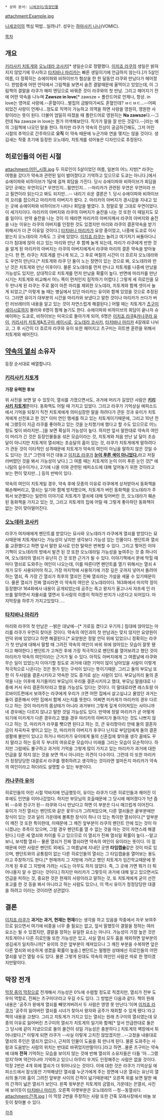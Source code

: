  * 상위 문서: [[니세코이/등장인물]]

attachment:Example.jpg

[[니세코이]]의 핵심 떡밥...일려나?. 성우는 [[하마사키 나나]](VOMIC).

[[목차]]

== 개요 ==
[[키리사키 치토게]]와 [[오노데라 코사키]][* 생일순으로 정렬했다. [[이치죠 라쿠]]의 생일은 밝혀지지 않았기에 무시하고 [[타치바나 마리카]]는 빠른 생일이기에 언급하지 않는다.]가 5살인 여름, 더 정확히는 슈에이파와 비하이브가 협상을 한 한 달동안 라쿠와 만났다가 헤어졌다. 한밤중에 어떤 언덕에서 그림책을 보면서 슬픈 결말때문에 울먹이고 있었는데, 이 그림책의 결말을 라쿠가 해피 엔딩으로 바꿔준 것이 라쿠와의 첫 만남. 그리고 헤어지기 전에 어떤 약속을 나누며 '''Zawsze in love'''[* zawsze = 폴란드어로 언제나, 항상. in love는 영어로 사랑에.--혼혈이다...벌집의 금발아가씨도 혼혈인데? ㅂㄷㅂㄷ...--어찌 되었건 사랑이 언제나...정도로 직역이 가능하고 의역을 하면 사랑을 영원히, 영원한 사랑이라는 뜻이 된다. 더불어 엄밀히 따졌을 때 폴란드어로 영원히는 '''Na zawsze'''다.--그런데 Na zawsze in love는 뭔가 어색해보인다. 작가가 말을 잘 만든 것같다.--]라는 예의 그림책에 나오던 말을 한다. 하지만 라쿠가 약속의 진상이 궁금하긴해도, 그저 어린 시절의 추억으로 간주하므로 '''오직''' 이 약속 때문에 누군가와 연을 맺지는 않을 것이다. 생김새는 작중 초기에 등장한 오노데라, 치토게를 섞어놓은 디자인으로 추정된다.

== 히로인들의 어린 시절 ==
attachment:어린_시절.jpg 두 히로인이 5살이었던 여름, 일본의 어느 지방[* 라쿠는 여행을 갔다가 약속과 관련된 일이 벌어졌다고 기억하고 있으므로 도쿄는 아니다.]에서 슈에이파와 비하이브가 1달에 걸쳐 회담을 가진다. 당시 슈에이파와 비하이브가 회담을 갖던 곳에는 우연히도[* 우연인지...필연인지... --마리카가 관련된 우연은 우연이라 쓰고 필연이라 읽는다고 봐도 되지만...-- 내리기 쉬운 결론은 1. 당시 슈에이파와 비하이브의 꼬리를 잡으려고 마리카의 아버지가 왔다. 2. 마리카의 아버지가 경시감을 지내고 있는 곳에 슈에이파와 비하이브가 나타나 회담을 벌였다. 3. 정말로 말 그대로 우연이었다. 이 세가지이다. 마리카의 아버지와 라쿠의 아버지가 술잔을 나눈 것 또한 이 때일지도 모를 일이다. 만약 술잔을 나눈 것이 이 때라면 마리카의 아버지께서 라쿠의 아버지와 술잔을 나눈 이유는 라쿠의 아버지를 인정한 것도 있겠지만 마리와 라쿠의 결혼약속을 받기 위해서가 더 큰 이유일 것이다.] [[타치바나 마리카]]가 요양 중이었고, 나중에 도쿄로 이사왔는지 오노데라의 가족도 그 곳에 있었다. [[이치죠 라쿠]]는 놀려고 여기저기 싸돌아다니다가 침대에 앉아 쉬고 있는 마리와 만난 후 함께 놀게 되는데, 마리가 라쿠에게 반한 것을 알게 된 마리카의 아버지는 라쿠의 아버지에게서 라쿠와 마리의 결혼 약속을 받아놓는다. 한 편, 라쿠는 치토게를 만나게 되고, 그 후로 며칠의 시간이 더 흐르자 오노데라와도 우연히 만난다.[* 치토게와 라쿠 단 둘이 노는 장면이 있는 것으로 봐, 오노데라와 만난 것은 치토게와 만난 이후이다. 물론 오노데라를 먼저 만나고 치토게를 나중에 만났을 가능성도 있지만, 상대적으로 치토게를 먼저 만났을 확률이 높다. 반면에 마리카를 만난 시기는 치토게와 비교해서 어느 쪽이 먼저인지 짐작하기 어렵다.] 그렇게 세 히로인을 모두 만나게 된 라쿠는 주로 몸이 아픈 마리를 제외한 오노데라, 치토게와 함께 셋이서 놀게 되었고,[* 이렇게 놀 때는 병실에서 있던 마리카는 유이와 함께 있었을 것으로 추정된다. 그러면 유이가 대부분의 시간을 마리카와 보냈다고 말한 것이나 마리카가 쓰다가 버린 러브레터의 내용을 알고 있는 것이 자연스럽게 해결된다.] 어떨 때는 치토게가 [[츠구미 세이시로]]까지 불러와 6명이 함께 놀기도 한다. 슈에이파와 비하이브의 회담이 끝나자 슈에이파는 도쿄로, 비하이브는 미국으로 돌아가게 되어, 6명은 [[이치죠 라쿠]]&[[카나쿠라 유이]], [[키리사키 치토게]]&[[츠구미 세이시로]], [[오노데라 코사키]], [[타치바나 마리카]] 4갈래로 나뉘고, 그 후 시간이 더 흐르자 라쿠와 유이 또한 헤어지고 츠구미는 히트맨 훈련을 위해서 치토게와 헤어진다.

== [[약속의 열쇠]] 소유자 ==
등장 순서대로 배열합니다.

=== [[키리사키 치토게]] ===

'''가장 유력한 후보'''

위 사진을 보면 알 수 있듯이, 열쇠를 가졌으면서도, 과거에 머리가 길었던 사람은 '''[[키리사키 치토게]]'''뿐이다. 동화책도 어릴 때 가지고 있었다. 그리고 라쿠가 기억상실 에피소드에서 기억을 되찾기 직전 치토게에게 의미심장한 말을 하려다가 관둔 것과 유이가 치토게에게 선전포고 한 것[* 이미 연인 행세를 하고 있는 치토게이기때문에, 그리고 10년 전에 그랬듯이 지금 라쿠를 좋아하고 있는 것을 눈치챘기에 했다고 할 수도 있으므로 어느 정도 빛이 바라지만...]을 보면 확실히 가능성이 높다. 하지만 앞서 말한대로 약속의 여인이 머리가 긴 것은 등장인물들을 섞은 모습이라는 것, 치토게와 처음 만난 날 달이 초승달이 아니지만 치토게의 열쇠에는 초승달의 홈이 있는 것, 라쿠가 치토게에게 말하려다가 관둔 것이 이타적인 성격때문에 치토게가 약속의 여인이 아님을 말하지 않은 것일 수도 있다는 것,[* 그런데 이건 대놓고 [[이치죠 라쿠]]가 '''[[페이크|눈이 푸른 색이 아니었다.]]'''라고 저질러버렸던 것을 봐서 가능성이 낮다.] 그 여름 때는 치토게의 눈이 이미 푸른 눈인 것[* 애니팀의 실수이거나, 2기에 나올 이와 관련된 에피소드에 대해 덮어놓기 위한 것이라고 보는 편이 맞지만...] 등의 반박이 있다.

약속의 여인이 치토게일 경우, 약속 후에 모종의 이유로 라쿠에게 상처받아서 동화책을 훼손해버리고, 열쇠는 일기와 함께 방치했으며, 치토게가 버린 동화책을 오노데라가 주워서 보관했다는 일련의 이야기로 치토게가 열쇠에 대해 잊어버린 것, 오노데라가 훼손된 동화책을 가지고 있는 것, 그리고 치토게의 집에 어릴 때 그렇게 좋아하던 동화책이 없는 것이 맞아떨어진다.

=== [[오노데라 코사키]] ===
라쿠가 여자애에게 펜던트를 받았다는 묘사와 오노데라가 라쿠에게 열쇠를 받았다는 묘사때문에 치토게보다는 가능성이 낮지만 생각보다 가능성 있는 인물이다. 펜던트와 열쇠를 교환했다고 하면 앞서 말한 묘사로 인한 탈락은 번복할 수 있다. 그리고 찢어진 이야기책이 오노데라의 방에서 발견 된 것 또한 오노데라일 가능성을 높여주는 것 중 하나이며, 오노데라의 열쇠가 유난히 긴 것 또한 근거가 될 수 있다. 이야기책에서 문에 막힐 때마다 열쇠로 도와주는 여인이 나오는데, 이를 따른다면 펜던트를 열기 위해서는 열쇠 4개가 모두 사용되어야 하고, 가장 마지막에 사용하기에 가장 깊은 곳까지 넣어서 돌려야하는 열쇠, 즉 가장 긴 열쇠가 최후의 열쇠인 진짜 열쇠라는 가설을 세울 수 있기때문이다. 물론 열쇠가 진짜 열쇠라면 이 약속의 여인은 오노데라이다.
163화에서 마지막 장이 등장했다!
164화에사 내용이 공개되었는데 공주는 죽고 왕자가 울고나서 쟈프세 인 러브를 말하면서 자물쇠를 열면서 두사람의 이름이 적혀진 반지가 나온다고 되어있다. 마지막장을 하루가 가지고있었다.....
=== [[타치바나 마리카]] ===
마리와 라쿠의 첫 만남은 --밝은 대낮에--[* 가로등 켰다고 우기자.] 침대에 앉아있는 마리를 라쿠가 우연히 찾아온 것이다. 약속의 여인과의 첫 만남과는 맞지 않지만 요양원이 언덕 위에 있었다고 하면 해결된다.[* 요양원은 정말 언덕 위에 있었으니 정확히는 라쿠가 첫 만남에 대해서 말할 때 그려진 약속의 여인이 바위 위에 앉아있는 모습이 잘못 됐다고 해야한다.] 펜던트가 고쳐진 후에 가장 적극적으로 펜던트를 열어보려고 했던 것이 마리카가 약속의 여인이라는 근거가 될 수 있다. 아직도 아버지에게 그 여름날에 라쿠와 무슨 일이 있었는지 이야기할 정도로 과거에 대한 기억이 많이 남아있을 사람이 이렇게 적극적으로 나온다는 것은 뭔가 믿는 구석이 있다는 뜻이기때문. 그리고 둘의 부모님 또한 이 두사람을 결혼시키자고 약속한 것도 증거로 삼는 사람이 있다. 부모님끼리 둘의 혼약을 나눈 이후에 자기들끼리 부모님이 우리들 결혼시키자고 했대, 부모님 말씀대로 나중에 커서 우리 결혼하자!라고 했을 가능성도 있다는 것이다. 이 말대로라면 레스토랑 아르바이트편에서 보여주는 라쿠에게 우리가 크면 어떤 집에서 살고싶냐고 물었던 과거는 둘이 결혼해서 어떤 집에서 함께 사는지를 뜻한다. 어쩌면 미카게가 마리카의 경우 다르다고 하는 것이 마리카의 몸상태가 아니라 과거부터 그렇게 깊게 이어져있는 사이니까 네 경우에는 다르지 않냐고 말한 것일 가능성도 있다. 만약에 정말 마리카가 곧 어떻게 되기에 미카게가 다른 경우라고 했을 경우 마리카의 아버지가 돌아가는 것도 나쁘지 않다고 하는 것, 마리카가 라쿠를 뺏으면 된다고 하는 것, 큰 유리항아리 안에 둘의 결혼자금이 차곡차곡 쌓이고 있는 것, 마리카의 아버지가 후쿠다 닌지로 부담임에게 둘의 결혼생활에 불만이 있냐고 하거나 마리카가 유이에게 둘의 신혼집에 찾아올 생각 꿈에도 꾸지 말라고 하는 등의 두 부녀의 여유로운 모습이나 미래를 그리는 모습이 모순적이다. 하지만 그럼에도 불구하고 과거의 기억을 그렇게 많이 가지고 있는 마리카가 과거에 대한 언급을 잘 하지 않는 것을 보면 역시 아니라는 의견이 다수이다. 그런데 이 또한 마리카가 정정당당한 대결로서 라쿠를 쟁취하려고 생각하는 것이라면 얼마든지 마리카가 약속의 여인이라고 하더라도 설명할 수 있는 부분이다.

=== [[카나쿠라 유이]] ===
히로인들의 어린 시절 막바지에 언급했듯이, 유이는 라쿠가 다른 히로인들과 헤어진 이후에도 인연을 이어나갔었다. 하지만 부모님의 호출때문에 그 당시에 헤어졌다가 1년 즘 뒤 --슈와 친구가 된-- 라쿠와 다시 만났다고 하면 이 부분은 다시 매끄럽게 이어진다. 유이가 가진 열쇠는 펜던트와 같은 꽃무늬가 그려져있으며, 다른 열쇠들은 끝부분에만 장식이 있는 것과 달리 가운데에 볼록한 장식이 하나 더 있는 특이한 열쇠이다.[* 앞부분이 깨진 것 또한 특이한데, 이때문에 그 깨진 앞부분이 라쿠의 펜던트 안에 있는 것이 아니겠냐는 추측이 있으며, 그럴 경우 펜던트를 열 수 없는 것을 아는 것이 자연스레 해결된다.] 다른 세 열쇠와 차이를 두고 있으므로 이 열쇠가 진짜 열쇠일 확률이 높다.--알고 보니, 보석함 열쇠-- 물론 열쇠가 진짜 열쇠라면 약속의 여인이 유이라는 뜻이다. 이 점때문에 어떤 사람은 펜던트 외에도 그 여름날에 지내던 곳엔 '''타임캡슐'''같은 것이 따로 있으며, 펜던트와의 공통점이 없는 다른 히로인들의 열쇠는 그 타임캡슐을 열어보는 용도라고 주창하기도 한다.[* 현재까지 그 지방에 가려고 했던 치토게가 임간학교때문에 못 가게 된 후로 그 지방에 가려는 시도는 아무도 하지 않았다. 즉, 그 곳에 가면 뭐가 더 튀어나올지 알 수 없다는 것이다.] 하지만 마리카가 그렇듯이 과거에 대해 알고 있으면서도 언급을 피하는 것, 중요한 것은 현재의 사랑이라고 말하는 것, 또 치토게에게 굳이 선전포고를 한 것 등을 봐서 아니라고 하는 사람도 있으나, 이 역시 유이가 정정당당한 대결을 하려고 이러는 것이라면 상관없다.

== 결론 ==
[[이치죠 라쿠]]가 '''과거는 과거, 현재는 현재'''라는 생각을 하고 있음을 작중에서 자꾸 보여주므로 읽으면서 여기에 비중을 너무 줄 필요는 없고, 앞서 말했듯이 결말을 정하는 여러 요소는 될 수 있겠지만, 결말을 정하는 유일한 요소는 아니다. 가능성이 가장 높은 것은 치토게이나 다른 히로인들 또한 가능성은 있고, 사실 열쇠 모두 홈을 제외하면 앞부분의 생김새가 일치하니까[* 유이의 것은 앞부분이 깨져있으나 그 깨진 부분을 수복하면 앞은 다른 열쇠와 비슷하게 생겼을 확률이 높음.] 펜던트는 멀쩡한 상태에선 히로인들의 어떤 열쇠를 넣건 열릴 수도 있다. 물론 그렇게 된대도 약속의 여인인 사람은 따로 한 명이겠지만말이다.

== 막장 전개 ==
[[왕중왕|막장 중의 막장]]으로 전개해서 가능성은 0%에 수렴할 정도로 적겠지만, 열쇠가 전부 도우미 역할로, 진짜는 츠구미다!라고 우길 수도 있다. 그 방법은 다음과 같다. 책의 원래 내용은 '공주가 왕에게 열쇠를 빼앗겨버려서 두 사람은 영영 못 만난다.'이며 [[이치죠 라쿠]]가 '공주의 잃어버린 열쇠를 시녀가 찾아서 왕자와 공주가 재회할 수 있게 됐다.'라고 책의 내용을 고쳤다. 그리고 치토게가 가지고 있는 열쇠는 원래 츠구미의 열쇠였는데 모종의 이유로 잃어버린 츠구미의 열쇠가 치토게의 일기와 함께[* 앞서 언급한대로 둘은 그 당시에 같이 지냈으므로 둘의 물건이 섞일 가능성은 충분하다.] 치토게의 벽장에서 튀어나왔다.[* 이렇게 되면 라쿠가 --사실 이렇게 고치진 않았겠지만...--고쳤을 내용대로 열쇠의 주인은 열쇠가 없으나, 근처의 인물이 도움을 줘 만나게 된다. 물론 도와주는 사람과 도움받는 사람의 위치는 반대로 바뀌었지만말이다.]라고 하면...물론 츠구미는 약속에 대해 '''전혀''' 기억하는 모습을 보이지 않는 것에 반해 열쇠의 소유자들은 다들 '아...그랬었지'하며 약간이나마 기억하고 있으니 아무리 우겨도 인정해주는 사람은 없을 것이다. 막장 2번은 4개 외에 열쇠가 더 튀어나오는 것이다. 이에 대한 것은 라쿠가 기억상실 에피소드에서 잠싯동안 기억해냈던 열쇠를 누군가에게 주는 장면에 나온 열쇠는 유난히 열쇠의 돌기와 홈이 그려진 앞부분 사이의 간격이 넓기때문에[* 오른쪽 위를 보면 말한 예의 간격이 넓은 열쇠가 보인다. 왼쪽 윗부분은 치토게의 금열쇠, 가운데는 은열쇠, 사진에 보이듯이 [[타치바나 마리카]]. 오른쪽 아랫부분은 오노데라의 --청--동열쇠다. attachment:간격.jpg ] 이 막장 2번을 주창하는 사람 또한 간혹 모래사장에서 바늘 보듯이 찾아볼 수 있다.

[[각주]]
